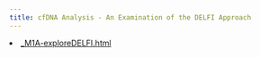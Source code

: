 ```yaml
---
title: cfDNA Analysis - An Examination of the DELFI Approach
---
```




<li><a href="_M1A-exploreDELFI.html">_M1A-exploreDELFI.html</a></li>
